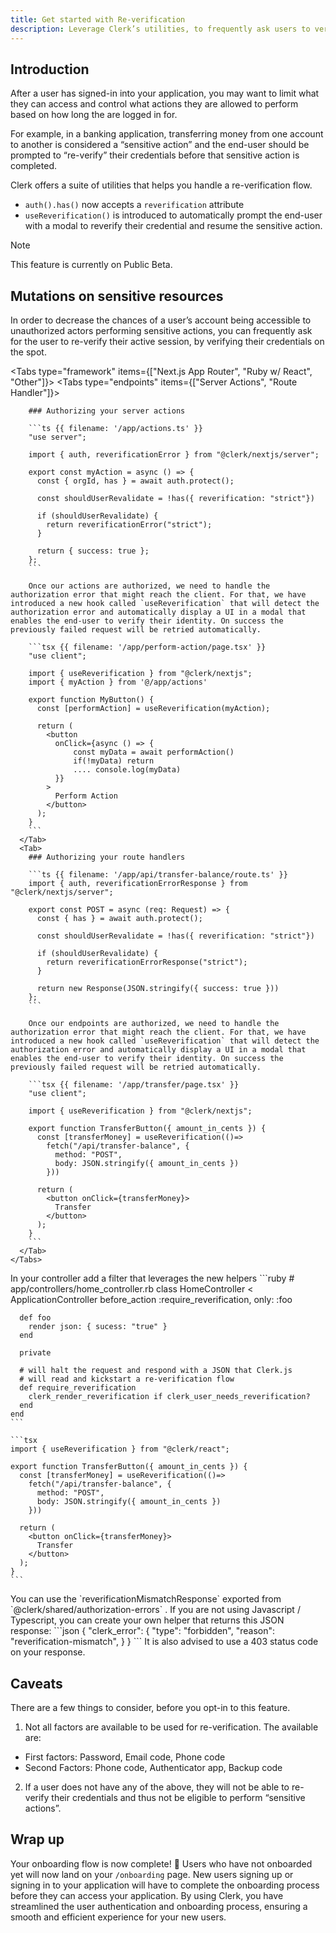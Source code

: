 ```yaml
---
title: Get started with Re-verification
description: Leverage Clerk’s utilities, to frequently ask users to verify their identity before sensitive actions are performed.
---
```



## Introduction

After a user has signed-in into your application, you may want to limit what they can access and control what actions they are allowed to perform based on how long the are logged in for.

For example, in a banking application, transferring money from one account to another is considered a “sensitive action” and the end-user should be prompted to “re-verify” their credentials before that sensitive action is completed.

Clerk offers a suite of utilities that helps you handle a re-verification flow.

- `auth().has()` now accepts a `reverification` attribute
- `useReverification()` is introduced to automatically prompt the end-user with a modal to reverify their credential and resume the sensitive action.

> [!NOTE]
> This feature is currently on Public Beta.

## Mutations on sensitive resources
In order to decrease the chances of a user’s account being accessible to unauthorized actors performing sensitive actions, you can frequently ask for the user to re-verify their active session, by verifying their credentials on the spot.

<Tabs type="framework" items={["Next.js App Router", "Ruby w/ React", "Other"]}>
  <Tab>
    <Tabs type="endpoints" items={["Server Actions", "Route Handler"]}>
      <Tab>
        
        ### Authorizing your server actions
        
        ```ts {{ filename: '/app/actions.ts' }}
        "use server";

        import { auth, reverificationError } from "@clerk/nextjs/server";

        export const myAction = async () => {
          const { orgId, has } = await auth.protect();
          
          const shouldUserRevalidate = !has({ reverification: "strict"})
          
          if (shouldUserRevalidate) {
            return reverificationError("strict");
          }

          return { success: true };
        };
        ```

        Once our actions are authorized, we need to handle the authorization error that might reach the client. For that, we have introduced a new hook called `useReverification` that will detect the authorization error and automatically display a UI in a modal that enables the end-user to verify their identity. On success the previously failed request will be retried automatically.

        ```tsx {{ filename: '/app/perform-action/page.tsx' }}
        "use client";

        import { useReverification } from "@clerk/nextjs";
        import { myAction } from '@/app/actions'

        export function MyButton() {
          const [performAction] = useReverification(myAction);

          return (
            <button
              onClick={async () => {
                  const myData = await performAction()
                  if(!myData) return 
                  .... console.log(myData)
              }}
            >
              Perform Action
            </button>
          );
        }
        ```
      </Tab>
      <Tab>
        ### Authorizing your route handlers

        ```ts {{ filename: '/app/api/transfer-balance/route.ts' }}
        import { auth, reverificationErrorResponse } from "@clerk/nextjs/server";

        export const POST = async (req: Request) => {
          const { has } = await auth.protect();
          
          const shouldUserRevalidate = !has({ reverification: "strict"})
          
          if (shouldUserRevalidate) {
            return reverificationErrorResponse("strict");
          }

          return new Response(JSON.stringify({ success: true }))
        };
        ```

        Once our endpoints are authorized, we need to handle the authorization error that might reach the client. For that, we have introduced a new hook called `useReverification` that will detect the authorization error and automatically display a UI in a modal that enables the end-user to verify their identity. On success the previously failed request will be retried automatically.

        ```tsx {{ filename: '/app/transfer/page.tsx' }}
        "use client";

        import { useReverification } from "@clerk/nextjs";

        export function TransferButton({ amount_in_cents }) {
          const [transferMoney] = useReverification(()=>
            fetch("/api/transfer-balance", {
              method: "POST",
              body: JSON.stringify({ amount_in_cents })
            }))

          return (
            <button onClick={transferMoney}>
              Transfer
            </button>
          );
        }
        ```
      </Tab>
    </Tabs>
  </Tab>
  <Tab>
    In your controller add a filter that leverages the new helpers
    ```ruby
    # app/controllers/home_controller.rb
    class HomeController < ApplicationController
      before_action :require_reverification, only: :foo

      def foo
        render json: { sucess: "true" }
      end

      private
      
      # will halt the request and respond with a JSON that Clerk.js
      # will read and kickstart a re-verification flow 
      def require_reverification
        clerk_render_reverification if clerk_user_needs_reverification?
      end
    end
    ```

    ```tsx
    import { useReverification } from "@clerk/react";

    export function TransferButton({ amount_in_cents }) {
      const [transferMoney] = useReverification(()=>
        fetch("/api/transfer-balance", {
          method: "POST",
          body: JSON.stringify({ amount_in_cents })
        }))

      return (
        <button onClick={transferMoney}>
          Transfer
        </button>
      );
    }
    ```
  </Tab>
  <Tab>
  You can use the `reverificationMismatchResponse` exported from `@clerk/shared/authorization-errors` . If you are not using Javascript / Typescript, you can create your own helper that returns this JSON response:
  ```json
  {
    "clerk_error": {
      "type": "forbidden",
      "reason": "reverification-mismatch",
    }
  }
  ```
  It is also advised to use a 403 status code on your response.
  </Tab>
</Tabs>


## Caveats
There are a few things to consider, before you opt-in to this feature.
1. Not all factors are available to be used for re-verification. The available are:
  - First factors: Password, Email code, Phone code
  - Second Factors: Phone code, Authenticator app, Backup code
2. If a user does not have any of the above, they will not be able to re-verify their credentials and thus not be eligible to perform “sensitive actions”.


## Wrap up

Your onboarding flow is now complete! 🎉 Users who have not onboarded yet will now land on your `/onboarding` page. New users signing up or signing in to your application will have to complete the onboarding process before they can access your application. By using Clerk, you have streamlined the user authentication and onboarding process, ensuring a smooth and efficient experience for your new users.
